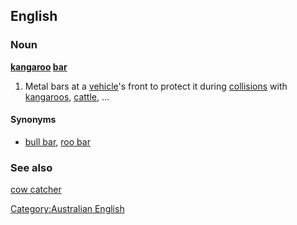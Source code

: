 ==English==

===Noun===
'''[[kangaroo]] [[bar]]'''

# {{context|Australian|colloquial}} Metal bars at a [[vehicle]]'s front to protect it during [[collision]]s with [[kangaroo]]s, [[cattle]], ...

====Synonyms====
* [[bull bar]], [[roo bar]]

===See also===
[[cow catcher]]

[[Category:Australian English]]